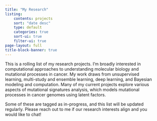```yaml
---
title: "My Research"
listing:
    contents: projects
    sort: "date desc"
    type: default
    categories: true
    sort-ui: true
    filter-ui: true
page-layout: full
title-block-banner: true
---
```


This is a rolling list of my research projects. I'm broadly interested in computational approaches to understanding molecular biology and mutational processes in cancer. My work draws from unsupervised learning, multi-study and ensemble learning, deep learning, and Bayesian modeling and computation. Many of my current projects explore various aspects of mutational signatures analysis, which models mutational processes in cancer genomes using latent factors.

Some of these are tagged as in-progress, and this list will be updated regularly. Please reach out to me if our research interests align and you would like to chat!
